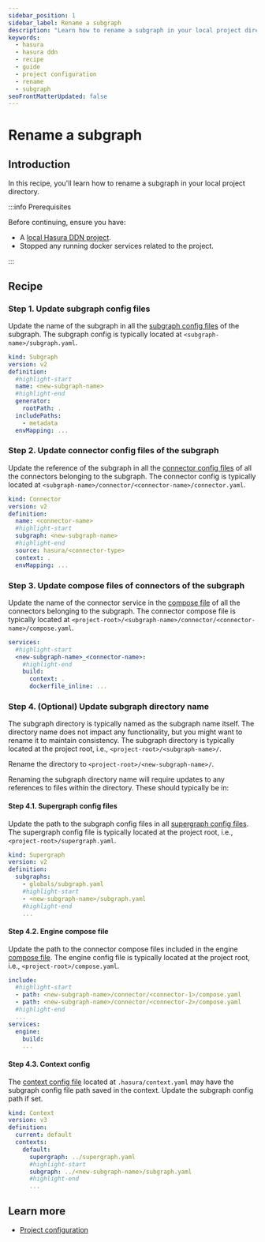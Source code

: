 ```yaml
---
sidebar_position: 1
sidebar_label: Rename a subgraph
description: "Learn how to rename a subgraph in your local project directory"
keywords:
  - hasura
  - hasura ddn
  - recipe
  - guide
  - project configuration
  - rename
  - subgraph
seoFrontMatterUpdated: false
---
```


# Rename a subgraph

## Introduction

In this recipe, you'll learn how to rename a subgraph in your local project directory.

:::info Prerequisites

Before continuing, ensure you have:

- A [local Hasura DDN project](/getting-started/quickstart.mdx).
- Stopped any running docker services related to the project.

:::

## Recipe

### Step 1. Update subgraph config files

Update the name of the subgraph in all the [subgraph config files](/project-configuration/config/#subgraph-config) of
the subgraph. The subgraph config is typically located at `<subgraph-name>/subgraph.yaml`.

```yaml title="<subgraph-name>/subgraph.yaml"
kind: Subgraph
version: v2
definition:
  #highlight-start
  name: <new-subgraph-name>
  #highlight-end
  generator:
    rootPath: .
  includePaths:
    - metadata
  envMapping: ...
```

### Step 2. Update connector config files of the subgraph

Update the reference of the subgraph in all the
[connector config files](/project-configuration/config.mdx#connector-config) of all the connectors belonging to the
subgraph. The connector config is typically located at `<subgraph-name>/connector/<connector-name>/connector.yaml`.

```yaml title="<subgraph-name>/connector/<connector-name>/connector.yaml"
kind: Connector
version: v2
definition:
  name: <connector-name>
  #highlight-start
  subgraph: <new-subgraph-name>
  #highlight-end
  source: hasura/<connector-type>
  context: .
  envMapping: ...
```

### Step 3. Update compose files of connectors of the subgraph

Update the name of the connector service in the [compose file](/project-configuration/config.mdx#compose-files) of all
the connectors belonging to the subgraph. The connector compose file is typically located at
`<project-root>/<subgraph-name>/connector/<connector-name>/compose.yaml`.

```yaml title="<subgraph-name>/connector/<connector-name>/compose.yaml"
services:
  #highlight-start
  <new-subgraph-name>_<connector-name>:
    #highlight-end
    build:
      context: .
      dockerfile_inline: ...
```

### Step 4. (Optional) Update subgraph directory name

The subgraph directory is typically named as the subgraph name itself. The directory name does not impact any
functionality, but you might want to rename it to maintain consistency. The subgraph directory is typically located at
the project root, i.e., `<project-root>/<subgraph-name>/`.

Rename the directory to `<project-root>/<new-subgraph-name>/`.

Renaming the subgraph directory name will require updates to any references to files within the directory. These should
typically be in:

#### Step 4.1. Supergraph config files

Update the path to the subgraph config files in all
[supergraph config files](/project-configuration/config.mdx#supergraph-config). The supergraph config file is typically
located at the project root, i.e., `<project-root>/supergraph.yaml`.

```yaml title="supergraph.yaml"
kind: Supergraph
version: v2
definition:
  subgraphs:
    - globals/subgraph.yaml
    #highlight-start
    - <new-subgraph-name>/subgraph.yaml
    #highlight-end
    ...
```

#### Step 4.2. Engine compose file

Update the path to the connector compose files included in the engine
[compose file](/project-configuration/config.mdx#compose-files). The engine config file is typically located at the
project root, i.e., `<project-root>/compose.yaml`.

```yaml title="compose.yaml"
include:
  #highlight-start
  - path: <new-subgraph-name>/connector/<connector-1>/compose.yaml
  - path: <new-subgraph-name>/connector/<connector-2>/compose.yaml
  #highlight-end
  ...
services:
  engine:
    build:
    ...
```

#### Step 4.3. Context config

The [context config file](/project-configuration/config.mdx#context-file) located at `.hasura/context.yaml` may have the
subgraph config file path saved in the context. Update the subgraph config path if set.

```yaml title=".hasura/context.yaml"
kind: Context
version: v3
definition:
  current: default
  contexts:
    default:
      supergraph: ../supergraph.yaml
      #highlight-start
      subgraph: ../<new-subgraph-name>/subgraph.yaml
      #highlight-end
      ...
```

## Learn more

- [Project configuration](/project-configuration/overview.mdx)

